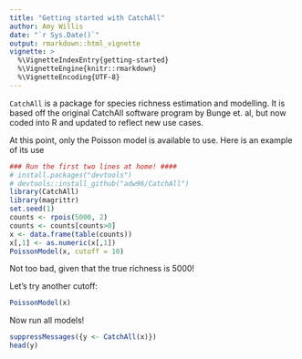 ```yaml
---
title: "Getting started with CatchAll"
author: Amy Willis
date: "`r Sys.Date()`"
output: rmarkdown::html_vignette
vignette: >
  %\VignetteIndexEntry{getting-started}
  %\VignetteEngine{knitr::rmarkdown}
  %\VignetteEncoding{UTF-8}
---
```


`CatchAll` is a package for species richness estimation and modelling. It is based off the original CatchAll software program by Bunge et. al, but now coded into R and updated to reflect new use cases.

At this point, only the Poisson model is available to use. Here is an example of its use

```r
### Run the first two lines at home! ####
# install.packages("devtools")
# devtools::install_github("adw96/CatchAll")
library(CatchAll)
library(magrittr)
set.seed(1)
counts <- rpois(5000, 2)
counts <- counts[counts>0]
x <- data.frame(table(counts))
x[,1] <- as.numeric(x[,1])
PoissonModel(x, cutoff = 10)
```
Not too bad, given that the true richness is 5000!

Let's try another cutoff:
```r
PoissonModel(x)
```

Now run all models!
```r
suppressMessages({y <- CatchAll(x)})
head(y)
```
